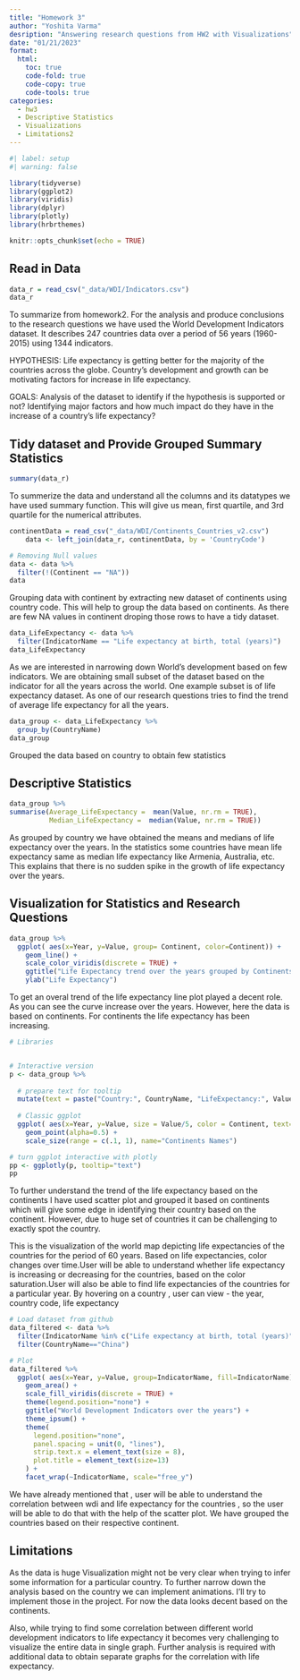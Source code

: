 ```yaml
---
title: "Homework 3"
author: "Yoshita Varma"
desription: "Answering research questions from HW2 with Visualizations"
date: "01/21/2023"
format:
  html:
    toc: true
    code-fold: true
    code-copy: true
    code-tools: true
categories:
  - hw3
  - Descriptive Statistics 
  - Visualizations
  - Limitations2
---
```


```r
#| label: setup
#| warning: false

library(tidyverse)
library(ggplot2)
library(viridis)
library(dplyr)
library(plotly)
library(hrbrthemes)

knitr::opts_chunk$set(echo = TRUE)
```

## Read in Data

```r
data_r = read_csv("_data/WDI/Indicators.csv")
data_r
```

To summarize from homework2. For the analysis and produce conclusions to the research questions we have used the World Development Indicators dataset. It describes 247 countries data over a period of 56 years (1960-2015) using 1344 indicators.

HYPOTHESIS:
Life expectancy is getting better for the majority of the countries across the globe. Country's development and growth can be motivating factors for increase in life expectancy. 

GOALS: 
Analysis of the dataset to identify if the hypothesis is supported or not? Identifying major factors and how much impact do they have in the increase of a country's life expectancy?

## Tidy dataset and Provide Grouped Summary Statistics 

```r
summary(data_r)
```
To summerize the data and understand all the columns and its datatypes we have used summary function. This will give us mean, first quartile, and 3rd quartile for the numerical attributes.

```r
continentData = read_csv("_data/WDI/Continents_Countries_v2.csv")
    data <- left_join(data_r, continentData, by = 'CountryCode')
```

```r
# Removing Null values
data <- data %>% 
  filter(!(Continent == "NA"))
data
```

Grouping data with continent by extracting new dataset of continents using country code. This will help to group the data based on continents. As there are few NA values in continent droping those rows to have a tidy dataset.

```r
data_LifeExpectancy <- data %>%
  filter(IndicatorName == "Life expectancy at birth, total (years)")
data_LifeExpectancy
```

As we are interested in narrowing down World's development based on few indicators. We are obtaining small subset of the dataset based on the indicator for all the years across the world. One example subset is of life expectancy dataset. As one of our research questions tries to find the trend of average life expectancy for all the years.

```r
data_group <- data_LifeExpectancy %>%
  group_by(CountryName)
data_group
```
Grouped the data based on country to obtain few statistics

## Descriptive Statistics

```r
data_group %>%
summarise(Average_LifeExpectancy =  mean(Value, nr.rm = TRUE),
          Median_LifeExpectancy =  median(Value, nr.rm = TRUE))
```
As grouped by country we have obtained the means and medians of life expectancy over the years. In the statistics some countries have mean life expectancy same as median life expectancy like Armenia, Australia, etc. This explains that there is no sudden spike in the growth of life expectancy over the years.

## Visualization for Statistics and Research Questions

```r
data_group %>%
  ggplot( aes(x=Year, y=Value, group= Continent, color=Continent)) +
    geom_line() +
    scale_color_viridis(discrete = TRUE) +
    ggtitle("Life Expectancy trend over the years grouped by Continents") +
    ylab("Life Expectancy")
```

To get an overal trend of the life expectancy line plot played a decent role. As you can see the curve increase over the years. However, here the data is based on continents. For continents the life expectancy has been increasing.

```r
# Libraries


# Interactive version
p <- data_group %>%
  
  # prepare text for tooltip
  mutate(text = paste("Country:", CountryName, "LifeExpectancy:", Value, "Year:", Year, "Continent:", Continent, sep=" ")) %>%
  
  # Classic ggplot
  ggplot( aes(x=Year, y=Value, size = Value/5, color = Continent, text=text)) +
    geom_point(alpha=0.5) +
    scale_size(range = c(.1, 1), name="Continents Names")

# turn ggplot interactive with plotly
pp <- ggplotly(p, tooltip="text")
pp

```
To further understand the trend of the life expectancy based on the continents I have used scatter plot and grouped it based on continents which will give some edge in identifying their country based on the continent. However, due to huge set of countries it can be challenging to exactly spot the country. 

This is the visualization of the world map depicting life expectancies of the countries for the period of 60 years. Based on life expectancies, color changes over time.User will be able to understand whether life expectancy is increasing or decreasing for the countries, based on the color saturation.User will also be able to find life expectancies of the countries for a particular year. By hovering on a country , user can view - the year, country code,  life expectancy



```r
# Load dataset from github
data_filtered <- data %>% 
  filter(IndicatorName %in% c("Life expectancy at birth, total (years)", "Adjusted net national income (current US$)", "Population, total", "GDP per capita (constant 2005 US$)",   "Gross national expenditure (constant 2005 US$)", "Merchandise exports (current US$)", "Net official development assistance received (current US$)", "Age dependency ratio (% of working-age population)", "Arms exports (SIPRI trend indicator values)")) %>%
  filter(CountryName=="China")

# Plot
data_filtered %>%
  ggplot( aes(x=Year, y=Value, group=IndicatorName, fill=IndicatorName)) +
    geom_area() +
    scale_fill_viridis(discrete = TRUE) +
    theme(legend.position="none") +
    ggtitle("World Development Indicators over the years") +
    theme_ipsum() +
    theme(
      legend.position="none",
      panel.spacing = unit(0, "lines"),
      strip.text.x = element_text(size = 8),
      plot.title = element_text(size=13)
    ) +
    facet_wrap(~IndicatorName, scale="free_y")
```
We have already mentioned that , user will be able to understand the correlation between wdi and life expectancy for the countries , so the user will be able to do that with the help of the scatter plot. We have grouped the countries based on their respective continent. 

## Limitations 

As the data is huge Visualization might not be very clear when trying to infer some information for a particular country. To further narrow down the analysis based on the country we can implement animations. I'll try to implement those in the project. For now the data looks decent based on the continents.

Also, while trying to find some correlation between different world development indicators to life expectancy it becomes very challenging to visualize the entire data in single graph. Further analysis is required with additional data to obtain separate graphs for the correlation with life expectancy.


